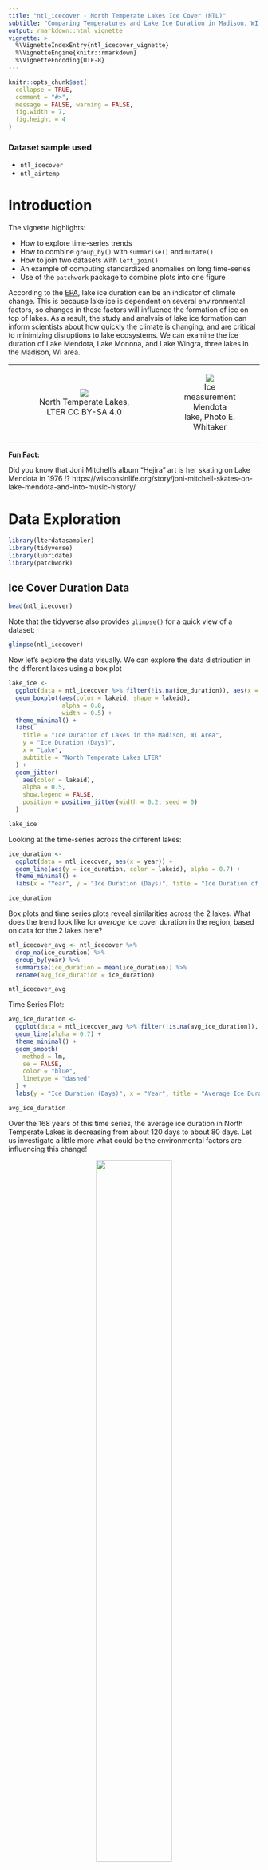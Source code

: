 ```yaml
---
title: "ntl_icecover - North Temperate Lakes Ice Cover (NTL)"
subtitle: "Comparing Temperatures and Lake Ice Duration in Madison, WI since the 19th Century"
output: rmarkdown::html_vignette
vignette: >
  %\VignetteIndexEntry{ntl_icecover_vignette}
  %\VignetteEngine{knitr::rmarkdown}
  %\VignetteEncoding{UTF-8}
---
```


```r
knitr::opts_chunk$set(
  collapse = TRUE,
  comment = "#>",
  message = FALSE, warning = FALSE,
  fig.width = 7,
  fig.height = 4
)

```

### Dataset sample used

- `ntl_icecover`
- `ntl_airtemp`



# Introduction

The vignette highlights:

- How to explore time-series trends
- How to combine `group_by()` with `summarise()` and `mutate()`
- How to join two datasets with `left_join()`
- An example of computing standardized anomalies on long time-series
- Use of the `patchwork` package to combine plots into one figure


According to the [EPA](https://www.epa.gov/climate-indicators/climate-change-indicators-lake-ice#ref2), lake ice duration can be an indicator of climate change. This is because lake ice is dependent on several environmental factors, so changes in these factors will influence the formation of ice on top of lakes. As a result, the study and analysis of lake ice formation can inform scientists about how quickly the climate is changing, and are critical to minimizing disruptions to lake ecosystems. We can examine the ice duration of Lake Mendota, Lake Monona, and Lake Wingra, three lakes in the Madison, WI area.

<table style="width:100%">
<tr>
<td style="width:70%">
  <figure style="text-align:center;">
    <img src="../man/figures/ntl_icecover_img.jpg">
    <figcaption>North Temperate Lakes, LTER CC BY-SA 4.0</figcaption>
  </figure>
</td>
<td>
<figure style="text-align:center;">
  <img src="../man/figures/ntl_icecover_img_2.jpeg">
  <figcaption>Ice measurement Mendota lake, Photo E. Whitaker</figcaption>
</figure>
</td>
</tr>
</table>

**Fun Fact:**

Did you know that Joni Mitchell's album "Hejira" art is her skating on Lake Mendota in 1976 !? 
https://wisconsinlife.org/story/joni-mitchell-skates-on-lake-mendota-and-into-music-history/


# Data Exploration

```r
library(lterdatasampler)
library(tidyverse)
library(lubridate)
library(patchwork)
```

## Ice Cover Duration Data


```r
head(ntl_icecover)
```

Note that the tidyverse also provides `glimpse()` for a quick view of a dataset:

```r
glimpse(ntl_icecover)
```

Now let's explore the data visually. We can explore the data distribution in the different lakes using a box plot

```r
lake_ice <-
  ggplot(data = ntl_icecover %>% filter(!is.na(ice_duration)), aes(x = lakeid, y = ice_duration)) +
  geom_boxplot(aes(color = lakeid, shape = lakeid),
               alpha = 0.8,
               width = 0.5) +
  theme_minimal() +
  labs(
    title = "Ice Duration of Lakes in the Madison, WI Area",
    y = "Ice Duration (Days)",
    x = "Lake",
    subtitle = "North Temperate Lakes LTER"
  ) +
  geom_jitter(
    aes(color = lakeid),
    alpha = 0.5,
    show.legend = FALSE,
    position = position_jitter(width = 0.2, seed = 0)
  )

lake_ice
```

Looking at the time-series across the different lakes:

```r
ice_duration <-
  ggplot(data = ntl_icecover, aes(x = year)) +
  geom_line(aes(y = ice_duration, color = lakeid), alpha = 0.7) +
  theme_minimal() +
  labs(x = "Year", y = "Ice Duration (Days)", title = "Ice Duration of Lakes in the Madison, WI Area", subtitle = "North Temperate Lakes LTER")

ice_duration
```

Box plots and time series plots reveal similarities across the 2 lakes. What does the trend look like for *average* ice cover duration in the region, based on data for the 2 lakes here?


```r
ntl_icecover_avg <- ntl_icecover %>%
  drop_na(ice_duration) %>% 
  group_by(year) %>%
  summarise(ice_duration = mean(ice_duration)) %>%
  rename(avg_ice_duration = ice_duration)

ntl_icecover_avg
```

Time Series Plot:

```r
avg_ice_duration <-
  ggplot(data = ntl_icecover_avg %>% filter(!is.na(avg_ice_duration)), aes(x = year, y = avg_ice_duration)) +
  geom_line(alpha = 0.7) +
  theme_minimal() +
  geom_smooth(
    method = lm,
    se = FALSE,
    color = "blue",
    linetype = "dashed"
  ) + 
  labs(y = "Ice Duration (Days)", x = "Year", title = "Average Ice Duration", subtitle = "North Temperate Lakes LTER")

avg_ice_duration
```

Over the 168 years of this time series, the average ice duration in North Temperate Lakes is decreasing from about 120 days to about 80 days. Let us investigate a little more what could be the environmental factors are influencing this change!


<figure style="text-align:center;">
  <img src="../man/figures/ntl_icecover_img_3.png" width=60% style="display:block; margin-left: auto; margin-right: auto;">
  <figcaption>Pancake ice formed near shore when early ice is broken by wave action, Lake Mendota, Dec. 2003; Photo: J. Magnuson</figcaption>
</figure>



[Research](http://hpkx.cnjournals.com/uploadfile/news_images/hpkx/2019-03-14/s41558-018-0393-56789.pdf) suggests that mean annual temperature is one of the primary factors that alter lake ice formation. We can look at the temperature data of Madison, WI found in `ntl_airtemp` to see if there is a corresponding change in climate that may have influenced the change in ice duration.

*Note that according to the original metadata: "Daily temperature data prior to 1884 were estimated from 3 times per day sampling and biases are expected and should not be comparable with data after that time."*

## Air Temperature Data

```r
head(ntl_airtemp)
```

We can compute the mean annual air temperature using `group_by` and `summarise`:

```r
ntl_airtemp_avg <- ntl_airtemp %>% 
  filter(year > 1884) %>%   # filter out the known biased data
  group_by(year) %>% 
  summarise(avg_air_temp_adjusted = mean(ave_air_temp_adjusted, na.rm=TRUE))

ntl_airtemp_avg
```

Time Series Plot:

```r
temp_plot <-
  ggplot(data = ntl_airtemp_avg,
         aes(x = year, y = avg_air_temp_adjusted)) +
  geom_line(alpha = 0.7) +
  theme_minimal() +
  geom_smooth(
    method = lm,
    se = FALSE,
    color = "blue",
    linetype = "dashed"
  ) +
  labs(y = "Mean Air Temperature Nov-April (Celsius)", x = "Year", title = "Mean Annual Temperature", subtitle = "Madison, WI")

temp_plot
```

There is an upward trend in the mean annual air temperature. Let's investigate potential relationships between air temperature and lake ice cover duration.


# Investigate the relationship between ice cover duration and air temperature 

To compare the ice cover duration and temperature data directly, the `ntl_airtemp` and `ntl_icecover` datasets can be joined. Since lake freezing is mostly impacted by Fall and Spring air temperatures, we will first compute the mean temperature from Nov to April (next year) to best capture the potential relationship:


```r
# Add a column to group the Fall and Spring season into a same year, similarly to what is done when defining hydrological year
ntl_airtemp_hydro <- ntl_airtemp %>%
  mutate(hydroyear = if_else(month(sampledate) < 10, year-1, year))

# Compute the average air temperature from Nov to April
ntl_airtemp_avg_winter <-  ntl_airtemp_hydro %>%
  filter(month(sampledate) %in% c(11:12,1:4)) %>% # filter the months from Nov to April
  group_by(hydroyear) %>%
  summarise(avg_air_temp_adjusted = mean(ave_air_temp_adjusted))
```


Let us plot the average air temperature time-series computed from the cold season:

```r
temp_plot <-
  ggplot(data = ntl_airtemp_avg_winter %>% filter(!is.na(avg_air_temp_adjusted)),
         aes(x = hydroyear, y = avg_air_temp_adjusted)) +
  geom_line(alpha = 0.7) +
  theme_minimal() +
  geom_smooth(
    method = lm,
    se = FALSE,
    color = "blue",
    linetype = "dashed"
  ) +
  labs(y = "Mean Air Temperature Nov-April (Celsius)", x = "Year", title = "Cold Season (Nov to Apr) Mean Annual Temperature", subtitle = "Madison, WI")

temp_plot
```

To further investigate the relationship between the air temperature during the cold season and the ice cover duration, we can join the two datasets together using `left_join`:

```r
ntl_joined_avg <- ntl_icecover_avg  %>%
  left_join(by = c("year" = "hydroyear"), ntl_airtemp_avg_winter)

ntl_joined_avg
```



Plot the average air temperature against the average ice cover duration:

```r
scatter <-
  ggplot(data = ntl_joined_avg ,
       aes(y = avg_ice_duration, x = avg_air_temp_adjusted)) + geom_point(alpha = 0.8) +
  theme_minimal() +
  labs(
    title = "Cold Season Mean Air Temperature and Ice Duration of Lakes",
    y = "Ice Duration (Days)",
    x = "Mean Air Temperature Nov-April (Celsius)",
    subtitle = "North Temperate Lakes LTER"
  ) +
  geom_smooth(
    method = "lm",
    color = "black",
    se = FALSE,
    size = 0.3
  )
scatter
```

There is a negative correlation between the mean air temperature from November to April and the amount of time that each lake was frozen. This means that as temperature increases, the ice duration decreases.

## Standardized Anomalies

Now let's investigate how this relationship evolves over time. To compare the temperature with the ice duration on a time-series plot on a similar scale we are going to compute standardized anomalies for both parameters. We are going to split the time-series in two parts. The first 30 years will be used to compute the climatological reference (mean and standard deviation), that we will use to compare the other years against. Since the earliest year of observation for ice duration was 1851, and the earliest year of observation for temperature was 1869, we opted to compute the climatological references from 1870 to 1900. 

In this example, the standardized anomalies for the temperature (and ice cover duration) are computed as follow:  

$A_{y_{stand}} = (T_{y} - \overline{T}_{clim}) / T_{SD_{clim}}$

Where:

- $A_{y_{stand}}$ = Standardized anomalies
- $T_{y}$ = mean temperature for a specific cold season
- $overline{T}_{clim}) $ = Mean temperature from 1870 to 1900
- $T_{SD_{clim}} $ = Standard deviation for temperature from 1870 to 1900


### Air Temperature Climatologies

Let us start with computing the climatologies and standardized anomalies for the air temperature:

```r
# Using the first 30 years to compute the yearly climatologies
ntl_airtemp_clim <- ntl_airtemp_avg_winter %>%
  filter(hydroyear > 1869 & hydroyear < 1901) %>%   # taking the first 30 years of common data
  summarise(clim_winter_mean_airtemp = mean(avg_air_temp_adjusted, na.rm=TRUE),  # computing the climatologies
            clim_winter_sd_airtemp = sd(avg_air_temp_adjusted, na.rm=TRUE)) %>%
  bind_cols(filter(ntl_airtemp_avg_winter,hydroyear > 1900), .) %>%  # Adding the climatology columns to the second part of the time-series
  mutate(standardized_anomalies_airtemp = (avg_air_temp_adjusted - clim_winter_mean_airtemp) / clim_winter_sd_airtemp)  # computing the standardized anomalies
```


Let's plot the standardized anomalies time-series:

```r
temp_plot_airtemp_anomalies <-
  ggplot(data = ntl_airtemp_clim,
         aes(x = hydroyear, y = standardized_anomalies_airtemp)) +
  geom_bar(stat = "identity", show.legend = FALSE) +
  theme_minimal() +
  # scale_x_date(date_breaks = "year", date_labels = "%b") +
  geom_smooth(
    method = lm,
    se = FALSE,
    color = "blue",
    linetype = "dashed"
  ) +
  labs(y = "Standaradized Anomalies", x = "Year", title = "Air temperature standaradized anomalies", subtitle = "Madison, WI")

temp_plot_airtemp_anomalies

```

### Ice Cover Duration Climatologies 

Now doing the same computations for the ice cover duration:

```r
# Using the first 30 years to compute the yearly climatologies
ntl_iceduration_clim_30first <- ntl_icecover_avg %>%
  filter(year > 1869 & year < 1901) %>%  # taking the first 30 years of common data
  summarise(clim_mean_iceduration = mean(avg_ice_duration, na.rm=TRUE),  # computing the climatologies
         clim_sd_iceduration = sd(avg_ice_duration, na.rm=TRUE)) 

# compute the yearly standardized anomalies
ntl_iceduration_clim <- ntl_icecover %>%
  filter(year > 1900) %>%   # using the following years of the time series
  add_column(clim_mean_iceduration = ntl_iceduration_clim_30first$clim_mean_iceduration,
             clim_sd_iceduration = ntl_iceduration_clim_30first$clim_sd_iceduration) %>%
  mutate(standardized_anomalies_iceduration = (ice_duration - clim_mean_iceduration) / clim_sd_iceduration) # computing the standardized anomalies
  
```

Let's plot the standardized anomalies time-series:

```r
temp_plot_iceduration_anomalies <-
  ggplot(data = ntl_iceduration_clim,
         aes(x = year, y = standardized_anomalies_iceduration)) +
  geom_bar(stat = "identity", show.legend = FALSE) +
  theme_minimal() +
  # scale_x_date(date_breaks = "year", date_labels = "%b") +
  geom_smooth(
    method = lm,
    se = FALSE,
    color = "blue",
    linetype = "dashed"
  ) +
  labs(y = "Standaradized Anomalies", x = "Year", title = "Ice cover duration standaradized anomalies", subtitle = "North Temperate Lakes LTER")

temp_plot_iceduration_anomalies
```

Using the [`patchwork`](https://patchwork.data-imaginist.com/) package, it is very easy to combine graphs together: just add them!!

```r
temp_plot_airtemp_anomalies + temp_plot_iceduration_anomalies
```

or try vertically: 

```r
temp_plot_airtemp_anomalies / temp_plot_iceduration_anomalies
```

Note the difference of scale on the y-axis. However in both time series, there is an increase in anomalies (both in frequency and intensity) over time, suggesting the recent year are more consistently warmer and with shorter period with frozen lakes

# Other things to explore: 

- How are the freezing starting date and melting date changing over time?
- How does interpretation change with different methods / visualizations of smoothing (e.g. moving average)
- Predictions of ice cover duration in the future
- Comparison of how those predictions change if you pick a longer or shorter dataset (e.g. how does the coefficient compare if you use all of the data, versus just data since ~1975?)
- See the last citation below for more ideas!

# Acknowledgement

Thank you to Hilary Dugan, Corinna Gries and John Magnuson for their inputs while developing this vignette. Thank you also go to Adhitya Logan for his extra work on this vignette.

# Citation

Anderson, L. and D. Robertson. 2020. Madison Wisconsin Daily Meteorological Data 1869 - current ver 32. Environmental Data Initiative. https://doi.org/10.6073/pasta/e3ff85971d817e9898bb8a83fb4c3a8b (Accessed 2021-03-08).

Magnuson, J.J., S.R. Carpenter, and E.H. Stanley. 2021. North Temperate Lakes LTER: Ice Duration - Madison Lakes Area 1853 - current ver 35. Environmental Data Initiative. https://doi.org/10.6073/pasta/ab31f2489ee436beb73fc8f1d0213d97 (Accessed 2021-03-08).

Magnuson, J.J. 2021. Seeing the invisible present and place: from years to centuries with lake ice from Wisconsin to the Northern Hemisphere. Chapter 9 (243- 277) in R. B. Waide and S. E. Kingsland [eds]. The Challenges of Long Term Ecological Research: A Historical Analysis. Springer, Archimedes Series #59. https://doi.org/10.1007/978-3-030-66933-1_9 (Accessed 2022-02-14).


# How we processed the raw data

## Ice Cover
`r knitr::spin_child(here::here("data-raw", "ntl_icecover_data.R"))`

## Air Temperature
`r knitr::spin_child(here::here("data-raw", "ntl_airtemp_data.R"))`

